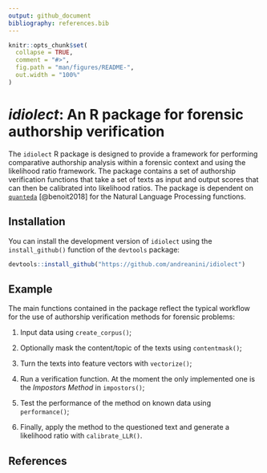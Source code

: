 ```yaml
---
output: github_document
bibliography: references.bib
---
```


<!-- README.md is generated from README.Rmd. Please edit that file -->

```r
knitr::opts_chunk$set(
  collapse = TRUE,
  comment = "#>",
  fig.path = "man/figures/README-",
  out.width = "100%"
)
```

# *idiolect*: An R package for forensic authorship verification

<!-- badges: start -->

<!-- badges: end -->

The `idiolect` R package is designed to provide a framework for performing comparative authorship analysis within a forensic context and using the likelihood ratio framework. The package contains a set of authorship verification functions that take a set of texts as input and output scores that can then be calibrated into likelihood ratios. The package is dependent on [`quanteda`](https://quanteda.io) [@benoit2018] for the Natural Language Processing functions.

## Installation

You can install the development version of `idiolect` using the `install_github()` function of the `devtools` package:

``` r
devtools::install_github("https://github.com/andreanini/idiolect")
```

## Example

The main functions contained in the package reflect the typical workflow for the use of authorship verification methods for forensic problems:

1.  Input data using `create_corpus()`;

2.  Optionally mask the content/topic of the texts using `contentmask()`;

3.  Turn the texts into feature vectors with `vectorize()`;

4.  Run a verification function. At the moment the only implemented one is the *Impostors Method* in `impostors()`;

5.  Test the performance of the method on known data using `performance()`;

6.  Finally, apply the method to the questioned text and generate a likelihood ratio with `calibrate_LLR()`.

##  References
